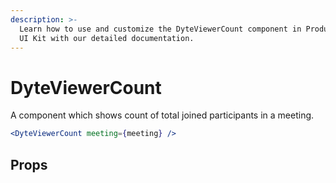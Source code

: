 ```yaml
---
description: >-
  Learn how to use and customize the DyteViewerCount component in ProductDB's React
  UI Kit with our detailed documentation.
---
```


# DyteViewerCount

A component which shows count of total joined participants in a meeting.

```jsx live
<DyteViewerCount meeting={meeting} />
```

## Props

<PropsTable of="dyte-viewer-count" />

<head>
  <title>React UI Kit DyteViewerCount</title>
</head>
